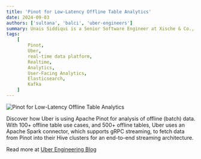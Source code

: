 ```yaml
---
title: 'Pinot for Low-Latency Offline Table Analytics'
date: 2024-09-03
authors: ['sultana', 'balci', 'uber-engineers']
summary: Unais Siddiqui is a Senior Software Engineer at Xische & Co., a hybrid boutique consulting company based in Dubai. For a recent project, Unais needed to employ real-time analytics.
tags:
    [
        Pinot,
        Uber,
        real-time data platform,
        Realtime,
        Analytics,
        User-Facing Analytics,
        Elasticsearch,
        Kafka
    ]
---
```


![Pinot for Low-Latency Offline Table Analytics](https://blog.uber-cdn.com/cdn-cgi/image/width=2560,quality=80,onerror=redirect,format=auto/wp-content/uploads/2024/08/cover-photo-17247492663623-scaled.jpg)

Discover how Uber is using Apache Pinot for analysis of offline (batch) data. With 100+ offline table use cases, and 500+ offline tables, Uber uses an Apache Spark connector, which supports gRPC streaming, to fetch data from Pinot into their Hive clusters for an end-to-end streaming architecture.

Read more at [Uber Engineering Blog](https://www.uber.com/en-PT/blog/pinot-for-low-latency/)

